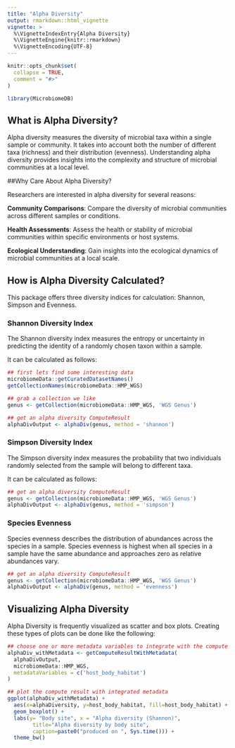 ```yaml
---
title: "Alpha Diversity"
output: rmarkdown::html_vignette
vignette: >
  %\VignetteIndexEntry{Alpha Diversity}
  %\VignetteEngine{knitr::rmarkdown}
  %\VignetteEncoding{UTF-8}
---
```


```r
knitr::opts_chunk$set(
  collapse = TRUE,
  comment = "#>"
)
```

```r
library(MicrobiomeDB)
```

## What is Alpha Diversity?

Alpha diversity measures the diversity of microbial taxa within a single sample or community. It takes into account both the number of different taxa (richness) and their distribution (evenness). Understanding alpha diversity provides insights into the complexity and structure of microbial communities at a local level.

##Why Care About Alpha Diversity?

Researchers are interested in alpha diversity for several reasons:

**Community Comparisons**: Compare the diversity of microbial communities across different samples or conditions.

**Health Assessments**: Assess the health or stability of microbial communities within specific environments or host systems.

**Ecological Understanding**: Gain insights into the ecological dynamics of microbial communities at a local scale.

## How is Alpha Diversity Calculated?

This package offers three diversity indices for calculation: Shannon, Simpson and Evenness.

### Shannon Diversity Index

The Shannon diversity index measures the entropy or uncertainty in predicting the identity of a randomly chosen taxon within a sample.

It can be calculated as follows:

```r
## first lets find some interesting data
microbiomeData::getCuratedDatasetNames()
getCollectionNames(microbiomeData::HMP_WGS)

## grab a collection we like
genus <- getCollection(microbiomeData::HMP_WGS, 'WGS Genus')

## get an alpha diversity ComputeResult
alphaDivOutput <- alphaDiv(genus, method = 'shannon')
```

### Simpson Diversity Index

The Simpson diversity index measures the probability that two individuals randomly selected from the sample will belong to different taxa.

It can be calculated as follows:

```r
## get an alpha diversity ComputeResult
genus <- getCollection(microbiomeData::HMP_WGS, 'WGS Genus')
alphaDivOutput <- alphaDiv(genus, method = 'simpson')
```

### Species Evenness

Species evenness describes the distribution of abundances across the species in a sample.
Species evenness is highest when all species in a sample have the same abundance and approaches zero as relative abundances vary.

```r
## get an alpha diversity ComputeResult
genus <- getCollection(microbiomeData::HMP_WGS, 'WGS Genus')
alphaDivOutput <- alphaDiv(genus, method = 'evenness')
```

## Visualizing Alpha Diversity

Alpha Diversity is frequently visualized as scatter and box plots. Creating these types of plots can be done like the following:

```r
## choose one or more metadata variables to integrate with the compute result
alphaDiv_withMetadata <- getComputeResultWithMetadata(
  alphaDivOutput,
  microbiomeData::HMP_WGS,
  metadataVariables = c('host_body_habitat')
)

## plot the compute result with integrated metadata
ggplot(alphaDiv_withMetadata) +
  aes(x=alphaDiversity, y=host_body_habitat, fill=host_body_habitat) +
  geom_boxplot() +
  labs(y= "Body site", x = "Alpha diversity (Shannon)",
        title="Alpha diversity by body site",
        caption=paste0("produced on ", Sys.time())) +
  theme_bw()
```
